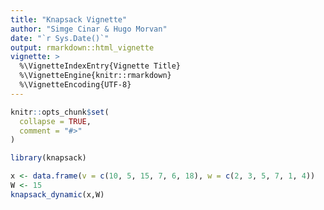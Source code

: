 ```yaml
---
title: "Knapsack Vignette"
author: "Simge Cinar & Hugo Morvan"
date: "`r Sys.Date()`"
output: rmarkdown::html_vignette
vignette: >
  %\VignetteIndexEntry{Vignette Title}
  %\VignetteEngine{knitr::rmarkdown}
  %\VignetteEncoding{UTF-8}
---
```


```r
knitr::opts_chunk$set(
  collapse = TRUE,
  comment = "#>"
)
```


```r
library(knapsack)
```

```r
x <- data.frame(v = c(10, 5, 15, 7, 6, 18), w = c(2, 3, 5, 7, 1, 4))
W <- 15
knapsack_dynamic(x,W)
```

